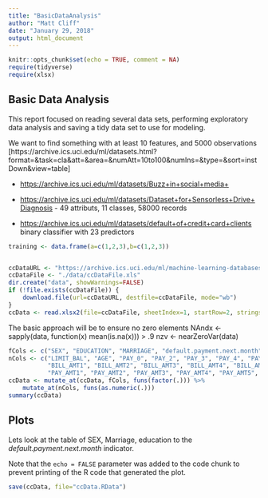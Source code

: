 ```yaml
---
title: "BasicDataAnalysis"
author: "Matt Cliff"
date: "January 29, 2018"
output: html_document
---
```


```r
knitr::opts_chunk$set(echo = TRUE, comment = NA)
require(tidyverse)
require(xlsx)
```

## Basic Data Analysis

This report focused on reading several data sets, performing exploratory data analysis and saving a tidy data set to use for modeling.


We want to find something with at least 10 features, and 5000 observations
[https://archive.ics.uci.edu/ml/datasets.html?format=&task=cla&att=&area=&numAtt=10to100&numIns=&type=&sort=instDown&view=table]

* [https://archive.ics.uci.edu/ml/datasets/Buzz+in+social+media+](Buzz in Social Media)

* [https://archive.ics.uci.edu/ml/datasets/Dataset+for+Sensorless+Drive+Diagnosis](Sensorless drive) - 49 attributs, 11 classes, 58000 records

* [https://archive.ics.uci.edu/ml/datasets/default+of+credit+card+clients](card payment) binary classifier with 23 predictors

```r
training <- data.frame(a=c(1,2,3),b=c(1,2,3))


ccDataURL <- "https://archive.ics.uci.edu/ml/machine-learning-databases/00350/default%20of%20credit%20card%20clients.xls"
ccDataFile <- "./data/ccDataFile.xls"
dir.create("data", showWarnings=FALSE)
if (!file.exists(ccDataFile)) {
    download.file(url=ccDataURL, destfile=ccDataFile, mode="wb")
}
ccData <- read.xlsx2(file=ccDataFile, sheetIndex=1, startRow=2, stringsAsFactors=FALSE)


```

The basic approach will be to ensure no zero elements
NAndx <- sapply(data, function(x) mean(is.na(x))) > .9
nzv <- nearZeroVar(data)

```r

fCols <- c("SEX", "EDUCATION", "MARRIAGE", "default.payment.next.month")
nCols <- c("LIMIT_BAL", "AGE", "PAY_0", "PAY_2", "PAY_3", "PAY_4", "PAY_5", "PAY_6",
           "BILL_AMT1", "BILL_AMT2", "BILL_AMT3", "BILL_AMT4", "BILL_AMT5", "BILL_AMT6", 
           "PAY_AMT1", "PAY_AMT2", "PAY_AMT3", "PAY_AMT4", "PAY_AMT5", "PAY_AMT6" )
ccData <- mutate_at(ccData, fCols, funs(factor(.))) %>%
    mutate_at(nCols, funs(as.numeric(.)))
summary(ccData)
```

## Plots

Lets look at the table of SEX, Marriage, education to the *default.payment.next.month* indicator.

Note that the `echo = FALSE` parameter was added to the code chunk to prevent printing of the R code that generated the plot.

```r
save(ccData, file="ccData.RData")

```